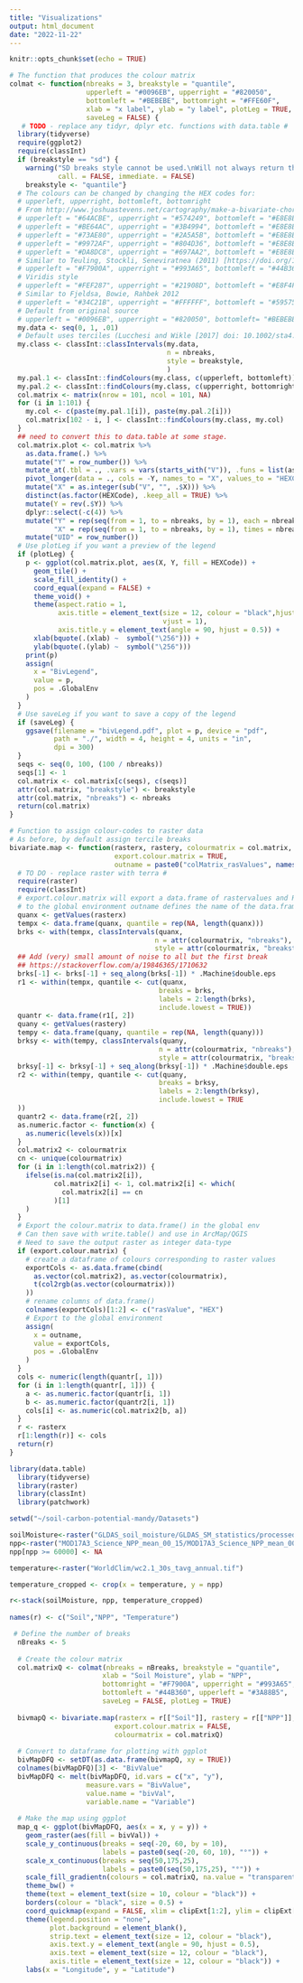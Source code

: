 ---
title: "Visualizations"
output: html_document
date: "2022-11-22"
---

```{r setup, include=FALSE}
knitr::opts_chunk$set(echo = TRUE)
```


```{r}
# The function that produces the colour matrix
colmat <- function(nbreaks = 3, breakstyle = "quantile",
                   upperleft = "#0096EB", upperright = "#820050", 
                   bottomleft = "#BEBEBE", bottomright = "#FFE60F",
                   xlab = "x label", ylab = "y label", plotLeg = TRUE,
                   saveLeg = FALSE) {
   # TODO - replace any tidyr, dplyr etc. functions with data.table #
  library(tidyverse)
  require(ggplot2)
  require(classInt)
  if (breakstyle == "sd") {
    warning("SD breaks style cannot be used.\nWill not always return the correct number of breaks.\nSee classInt::classIntervals() for details.\nResetting to quantile",
            call. = FALSE, immediate. = FALSE)
    breakstyle <- "quantile"}
  # The colours can be changed by changing the HEX codes for:
  # upperleft, upperright, bottomleft, bottomright
  # From http://www.joshuastevens.net/cartography/make-a-bivariate-choropleth-map/
  # upperleft = "#64ACBE", upperright = "#574249", bottomleft = "#E8E8E8", bottomright = "#C85A5A",
  # upperleft = "#BE64AC", upperright = "#3B4994", bottomleft = "#E8E8E8", bottomright = "#5AC8C8",
  # upperleft = "#73AE80", upperright = "#2A5A5B", bottomleft = "#E8E8E8", bottomright = "#6C83B5", 
  # upperleft = "#9972AF", upperright = "#804D36", bottomleft = "#E8E8E8", bottomright = "#C8B35A",
  # upperleft = "#DA8DC8", upperright = "#697AA2", bottomleft = "#E8E8E8", bottomright = "#73BCA0",
  # Similar to Teuling, Stockli, Seneviratnea (2011) [https://doi.org/10.1002/joc.2153]
  # upperleft = "#F7900A", upperright = "#993A65", bottomleft = "#44B360", bottomright = "#3A88B5",
  # Viridis style
  # upperleft = "#FEF287", upperright = "#21908D", bottomleft = "#E8F4F3", bottomright = "#9874A1",
  # Similar to Fjeldsa, Bowie, Rahbek 2012
  # upperleft = "#34C21B", upperright = "#FFFFFF", bottomleft = "#595757",  bottomright = "#A874B8",
  # Default from original source
  # upperleft = "#0096EB", upperright = "#820050", bottomleft= "#BEBEBE", bottomright = "#FFE60F",
  my.data <- seq(0, 1, .01)
  # Default uses terciles (Lucchesi and Wikle [2017] doi: 10.1002/sta4.150)
  my.class <- classInt::classIntervals(my.data,
                                       n = nbreaks,
                                       style = breakstyle,
                                       )
  my.pal.1 <- classInt::findColours(my.class, c(upperleft, bottomleft))
  my.pal.2 <- classInt::findColours(my.class, c(upperright, bottomright))
  col.matrix <- matrix(nrow = 101, ncol = 101, NA)
  for (i in 1:101) {
    my.col <- c(paste(my.pal.1[i]), paste(my.pal.2[i]))
    col.matrix[102 - i, ] <- classInt::findColours(my.class, my.col)
  }
  ## need to convert this to data.table at some stage.
  col.matrix.plot <- col.matrix %>%
    as.data.frame(.) %>% 
    mutate("Y" = row_number()) %>%
    mutate_at(.tbl = ., .vars = vars(starts_with("V")), .funs = list(as.character)) %>% 
    pivot_longer(data = ., cols = -Y, names_to = "X", values_to = "HEXCode") %>% 
    mutate("X" = as.integer(sub("V", "", .$X))) %>%
    distinct(as.factor(HEXCode), .keep_all = TRUE) %>%
    mutate(Y = rev(.$Y)) %>% 
    dplyr::select(-c(4)) %>%
    mutate("Y" = rep(seq(from = 1, to = nbreaks, by = 1), each = nbreaks),
           "X" = rep(seq(from = 1, to = nbreaks, by = 1), times = nbreaks)) %>%
    mutate("UID" = row_number())
  # Use plotLeg if you want a preview of the legend
  if (plotLeg) {
    p <- ggplot(col.matrix.plot, aes(X, Y, fill = HEXCode)) +
      geom_tile() +
      scale_fill_identity() +
      coord_equal(expand = FALSE) +
      theme_void() +
      theme(aspect.ratio = 1,
            axis.title = element_text(size = 12, colour = "black",hjust = 0.5, 
                                      vjust = 1),
            axis.title.y = element_text(angle = 90, hjust = 0.5)) +
      xlab(bquote(.(xlab) ~  symbol("\256"))) +
      ylab(bquote(.(ylab) ~  symbol("\256")))
    print(p)
    assign(
      x = "BivLegend",
      value = p,
      pos = .GlobalEnv
    )
  }
  # Use saveLeg if you want to save a copy of the legend
  if (saveLeg) {
    ggsave(filename = "bivLegend.pdf", plot = p, device = "pdf",
           path = "./", width = 4, height = 4, units = "in",
           dpi = 300)
  }
  seqs <- seq(0, 100, (100 / nbreaks))
  seqs[1] <- 1
  col.matrix <- col.matrix[c(seqs), c(seqs)]
  attr(col.matrix, "breakstyle") <- breakstyle
  attr(col.matrix, "nbreaks") <- nbreaks
  return(col.matrix)
}
```

```{r}
# Function to assign colour-codes to raster data
# As before, by default assign tercile breaks
bivariate.map <- function(rasterx, rastery, colourmatrix = col.matrix,
                          export.colour.matrix = TRUE,
                          outname = paste0("colMatrix_rasValues", names(rasterx))) {
  # TO DO - replace raster with terra #
  require(raster)
  require(classInt)
  # export.colour.matrix will export a data.frame of rastervalues and RGB codes 
  # to the global environment outname defines the name of the data.frame
  quanx <- getValues(rasterx)
  tempx <- data.frame(quanx, quantile = rep(NA, length(quanx)))
  brks <- with(tempx, classIntervals(quanx,
                                    n = attr(colourmatrix, "nbreaks"),
                                    style = attr(colourmatrix, "breakstyle"))$brks)
  ## Add (very) small amount of noise to all but the first break
  ## https://stackoverflow.com/a/19846365/1710632
  brks[-1] <- brks[-1] + seq_along(brks[-1]) * .Machine$double.eps
  r1 <- within(tempx, quantile <- cut(quanx,
                                     breaks = brks,
                                     labels = 2:length(brks),
                                     include.lowest = TRUE))
  quantr <- data.frame(r1[, 2])
  quany <- getValues(rastery)
  tempy <- data.frame(quany, quantile = rep(NA, length(quany)))
  brksy <- with(tempy, classIntervals(quany,
                                     n = attr(colourmatrix, "nbreaks"),
                                     style = attr(colourmatrix, "breakstyle"))$brks)
  brksy[-1] <- brksy[-1] + seq_along(brksy[-1]) * .Machine$double.eps
  r2 <- within(tempy, quantile <- cut(quany,
                                     breaks = brksy,
                                     labels = 2:length(brksy),
                                     include.lowest = TRUE
  ))
  quantr2 <- data.frame(r2[, 2])
  as.numeric.factor <- function(x) {
    as.numeric(levels(x))[x]
  }
  col.matrix2 <- colourmatrix
  cn <- unique(colourmatrix)
  for (i in 1:length(col.matrix2)) {
    ifelse(is.na(col.matrix2[i]),
           col.matrix2[i] <- 1, col.matrix2[i] <- which(
             col.matrix2[i] == cn
           )[1]
    )
  }
  # Export the colour.matrix to data.frame() in the global env
  # Can then save with write.table() and use in ArcMap/QGIS
  # Need to save the output raster as integer data-type
  if (export.colour.matrix) {
    # create a dataframe of colours corresponding to raster values
    exportCols <- as.data.frame(cbind(
      as.vector(col.matrix2), as.vector(colourmatrix),
      t(col2rgb(as.vector(colourmatrix)))
    ))
    # rename columns of data.frame()
    colnames(exportCols)[1:2] <- c("rasValue", "HEX")
    # Export to the global environment
    assign(
      x = outname,
      value = exportCols,
      pos = .GlobalEnv
    )
  }
  cols <- numeric(length(quantr[, 1]))
  for (i in 1:length(quantr[, 1])) {
    a <- as.numeric.factor(quantr[i, 1])
    b <- as.numeric.factor(quantr2[i, 1])
    cols[i] <- as.numeric(col.matrix2[b, a])
  }
  r <- rasterx
  r[1:length(r)] <- cols
  return(r)
}

```

```{r}
library(data.table)
  library(tidyverse)
  library(raster)
  library(classInt)
  library(patchwork)

setwd("~/soil-carbon-potential-mandy/Datasets")

soilMoisture<-raster("GLDAS_soil_moisture/GLDAS_SM_statistics/processedMoisture_Raster.tif")
npp<-raster("MOD17A3_Science_NPP_mean_00_15/MOD17A3_Science_NPP_mean_00_15.tif")
npp[npp >= 60000] <- NA

temperature<-raster("WorldClim/wc2.1_30s_tavg_annual.tif")

temperature_cropped <- crop(x = temperature, y = npp)

r<-stack(soilMoisture, npp, temperature_cropped)
  
names(r) <- c("Soil","NPP", "Temperature")

 # Define the number of breaks
  nBreaks <- 5
  
  # Create the colour matrix
  col.matrixQ <- colmat(nbreaks = nBreaks, breakstyle = "quantile",
                       xlab = "Soil Moisture", ylab = "NPP", 
                       bottomright = "#F7900A", upperright = "#993A65",
                       bottomleft = "#44B360", upperleft = "#3A88B5",
                       saveLeg = FALSE, plotLeg = TRUE)
  
  bivmapQ <- bivariate.map(rasterx = r[["Soil"]], rastery = r[["NPP"]],
                          export.colour.matrix = FALSE,
                          colourmatrix = col.matrixQ)
  
  # Convert to dataframe for plotting with ggplot
  bivMapDFQ <- setDT(as.data.frame(bivmapQ, xy = TRUE))
  colnames(bivMapDFQ)[3] <- "BivValue"
  bivMapDFQ <- melt(bivMapDFQ, id.vars = c("x", "y"),
                   measure.vars = "BivValue",
                   value.name = "bivVal",
                   variable.name = "Variable")
  
  # Make the map using ggplot
  map_q <- ggplot(bivMapDFQ, aes(x = x, y = y)) +
    geom_raster(aes(fill = bivVal)) +
    scale_y_continuous(breaks = seq(-20, 60, by = 10), 
                       labels = paste0(seq(-20, 60, 10), "°")) +
    scale_x_continuous(breaks = seq(50,175,25), 
                       labels = paste0(seq(50,175,25), "°")) +
    scale_fill_gradientn(colours = col.matrixQ, na.value = "transparent") + 
    theme_bw() +
    theme(text = element_text(size = 10, colour = "black")) +
    borders(colour = "black", size = 0.5) +
    coord_quickmap(expand = FALSE, xlim = clipExt[1:2], ylim = clipExt[3:4]) +
    theme(legend.position = "none",
          plot.background = element_blank(),
          strip.text = element_text(size = 12, colour = "black"),
          axis.text.y = element_text(angle = 90, hjust = 0.5),
          axis.text = element_text(size = 12, colour = "black"),
          axis.title = element_text(size = 12, colour = "black")) +
    labs(x = "Longitude", y = "Latitude")
```